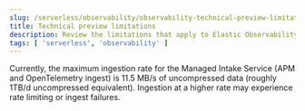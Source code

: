 ```yaml
---
slug: /serverless/observability/observability-technical-preview-limitations
title: Technical preview limitations
description: Review the limitations that apply to Elastic Observability projects in technical preview.
tags: [ 'serverless', 'observability' ]
---
```


<p><DocBadge template="technical preview" /></p>

Currently, the maximum ingestion rate for the Managed Intake Service (APM and OpenTelemetry ingest) is 11.5 MB/s of uncompressed data (roughly 1TB/d uncompressed equivalent). Ingestion at a higher rate may experience rate limiting or ingest failures.